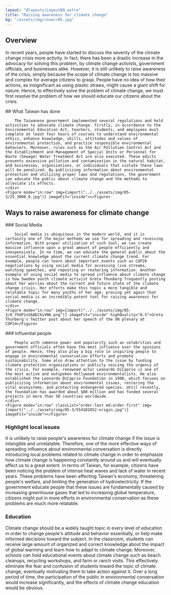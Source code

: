 ```yaml
---
layout: "@layouts/LayoutEN.astro"
title: "Raising awareness for climate change"
bg: "/assets/img/cover/05.jpg"
---
```



## Overview

In recent years, people have started to discuss the severity of the climate change crisis more activity. In fact, there has been a drastic increase in the advocacy for solving this problem, by climate change activists, government officials, and businesses alike. However, it is still unlikely to raise awareness of the crisis, simply because the scope of climate change is too massive and complex for average citizens to grasp. People have no idea of how their actions, as insignificant as using plastic straws, might cause a giant shift for nature. Hence, to effectively solve the problem of climate change, we must first resolve the problem of how we should educate our citizens about the crisis.

<Row>
    <div>
        ## What Taiwan has done

        The Taiwanese government implemented several regulations and held activities to advocate climate change. Firstly, in accordance to the Environmental Education Act, teachers, students, and employees must complete at least four hours of courses to understand environmental ethics, enhance knowledge, skills, attitudes and values of environmental protection, and practice responsible environmental behaviors. Moreover, rules such as the Air Pollution Control Act and the Establishment and Management of Special Units or Personnel for Waste (Sewage) Water Treatment Act are also executed. These edicts prevents excessive pollution and contamination in the natural habitat, and businesses, organizations, or individuals that violate these laws will be penalized. By publicizing information about environmental protection and utilizing proper laws and regulations, the government can educate the public about climate change and the methods to alleviate its effects.
    </div>
    <Figure mode="in:row" img={import("../../assets/img/05-3/25_3000_0.jpg")} imageFit="inside"></Figure>
</Row>

## Ways to raise awareness for climate change

<Row>
    <div>
        ### Social Media

        Social media is ubiquitous in the modern world, and it is certainly one of the major methods we use for spreading and receiving information. With proper utilization of such tool, we can create massive influence upon a great amount of people efficiently and inexpensively. In no time, we can educate the general public about the essential knowledge about the current climate change trend. For example, people can learn about important events such as COP26 negotiations by using social media for accessing live streams, watching speeches, and reposting or resharing information. Another example of using social media to spread influence about climate change is how Sweden youth climate activist Greta Thunberg frequently posting about her worries about the current and future state of the climate change crisis. Her efforts make this topic a more tangible and relatable topic for many youths of her age, proving yet again that social media is an incredibly potent tool for raising awareness for climate change. 
    </div>
    <Figure mode="in:row" img={import("../../assets/img/05-3/0_fhUP1sS6AEC6sVN6.png")} imageFit="inside" highQuality="0.5">Greta Thunberg's Twitter post about her speech of the UN plenary at COP24</Figure>
</Row>

<Row>
    <div>
        ### Influential people

        People with immense power and popularity such as celebrities and government officials often have the most influence over the opinions of people. Hence, they also play a big role in inspiring people to engage in environmental conservation efforts and promote sustainability. Some also draw attention to the issue by funding climate protection organizations or publicly voicing the urgency of the crisis. For example, renowned actor Leonardo DiCaprio is one of the most active and outspoken Hollywood environmentalists. He also established the Leonardo DiCaprio Foundation in 1998, which focuses on publicizing information about environmental issues, restoring the vital ecosystems, and protecting endangered species. Until recently, the foundation has awarded about $80 million and has funded several projects in more than 50 countries worldwide.
    </div>
    <Figure mode="in:row" classList="order-last md:order-first" img={import("../../assets/img/05-3/554181852-origin.jpg")} imageFit="inside"></Figure>
</Row>

### Highlight local issues

It is unlikely to raise people's awareness for climate change if the issue is intangible and unrelatable. Therefore, one of the more effective ways of spreading influence about environmental conversation is directly introducing local problems related to climate change in order to emphasize how climate change is happening constantly around us and will eventually affect us to a great extent. In terms of Taiwan, for example, citizens have been noticing the problem of intense heat waves and lack of water in recent years. These problems have been affecting Taiwan's economy, threatening people's welfare, and limiting the generation of hydroelectricity. If the government educate people that these issues are fundamentally caused by increasing greenhouse gases that led to increasing global temperature, citizens might put in more efforts in environmental conservation as these problems are much more relatable.

### Education

Climate change should be a widely taught topic in every level of education in order to change people's attitude and behavior essentially, or help make informed decisions toward the subject. In the classroom, students can receive large amount of organized and correct knowledge about the impact of global warming and learn how to adapt to climate change. Moreover, schools can hold educational events about climate change such as beach cleanups, recycling workshops, and farm or ranch visits. This effectively eliminate the fear and confusion of students toward the topic of climate change, eventually motivating them to take action against it. Over a long period of time, the participation of the public in environmental conversation would increase significantly, and the effects of climate change education would be obvious.

<Row classList="mb-3">
    <Figure mode="in:row" img={import("../../assets/img/05-3/ScreenGrab07.jpg")}></Figure>
    <Figure mode="in:row" img={import("../../assets/img/05-3/download.jpeg")}></Figure>
</Row>
